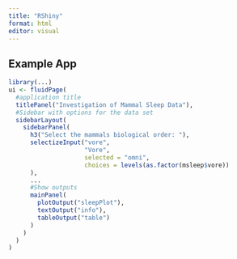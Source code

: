 ```yaml
---
title: "RShiny"
format: html
editor: visual
---
```


## Example App

```r
library(...)
ui <- fluidPage(
  #application title
  titlePanel("Investigation of Mammal Sleep Data"),
  #Sidebar with options for the data set 
  sidebarLayout(
    sidebarPanel(
      h3("Select the mammals biological order: "),
      selectizeInput("vore",
                     "Vore",
                     selected = "omni",
                     choices = levels(as.factor(msleep$vore))
      ),
      ...
      #Show outputs 
      mainPanel(
        plotOutput("sleepPlot"),
        textOutput("info"),
        tableOutput("table")
      )
    )
  )
)
```
